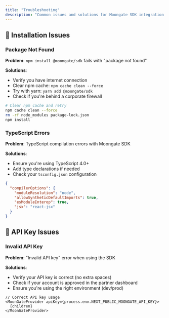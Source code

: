 ```yaml
---
title: "Troubleshooting"
description: "Common issues and solutions for Moongate SDK integration."
---
```


## 🔧 Installation Issues

### Package Not Found

**Problem**: `npm install @moongate/sdk` fails with "package not found"

**Solutions**:
- Verify you have internet connection
- Clear npm cache: `npm cache clean --force`
- Try with yarn: `yarn add @moongate/sdk`
- Check if you're behind a corporate firewall

```bash
# Clear npm cache and retry
npm cache clean --force
rm -rf node_modules package-lock.json
npm install
```

### TypeScript Errors

**Problem**: TypeScript compilation errors with Moongate SDK

**Solutions**:
- Ensure you're using TypeScript 4.0+
- Add type declarations if needed
- Check your `tsconfig.json` configuration

```json tsconfig.json
{
  "compilerOptions": {
    "moduleResolution": "node",
    "allowSyntheticDefaultImports": true,
    "esModuleInterop": true,
    "jsx": "react-jsx"
  }
}
```

## 🔑 API Key Issues

### Invalid API Key

**Problem**: "Invalid API key" error when using the SDK

**Solutions**:
- Verify your API key is correct (no extra spaces)
- Check if your account is approved in the partner dashboard
- Ensure you're using the right environment (dev/prod)

```tsx
// Correct API key usage
<MoonGateProvider apiKey={process.env.NEXT_PUBLIC_MOONGATE_API_KEY}>
  {children}
</MoonGateProvider>
```
